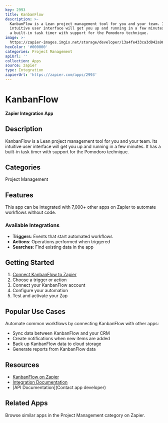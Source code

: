 ```yaml
---
key: 2993
title: KanbanFlow
description: >-
  KanbanFlow is a Lean project management tool for you and your team. Its
  intuitive user interface will get you up and running in a few minutes. It has
  a built-in task timer with support for the Pomodoro technique.
image: >-
  https://zapier-images.imgix.net/storage/developer/13a4fe433ca3d042a963af5c4c83f0df.png?auto=format%2Ccompress&ixlib=python-3.0.0&q=50
hexColor: '#000000'
categories: Project Management
apiUrl: ''
collection: Apps
source: zapier
type: Integration
zapierUrl: 'https://zapier.com/apps/2993'
---
```

# KanbanFlow

**Zapier Integration App**

## Description

KanbanFlow is a Lean project management tool for you and your team. Its intuitive user interface will get you up and running in a few minutes. It has a built-in task timer with support for the Pomodoro technique.

## Categories

Project Management

## Features

This app can be integrated with 7,000+ other apps on Zapier to automate workflows without code.

### Available Integrations

- **Triggers**: Events that start automated workflows
- **Actions**: Operations performed when triggered
- **Searches**: Find existing data in the app

## Getting Started

1. [Connect KanbanFlow to Zapier](https://zapier.com/apps/2993)
2. Choose a trigger or action
3. Connect your KanbanFlow account
4. Configure your automation
5. Test and activate your Zap

## Popular Use Cases

Automate common workflows by connecting KanbanFlow with other apps:

- Sync data between KanbanFlow and your CRM
- Create notifications when new items are added
- Back up KanbanFlow data to cloud storage
- Generate reports from KanbanFlow data

## Resources

- [KanbanFlow on Zapier](https://zapier.com/apps/2993)
- [Integration Documentation](https://zapier.com/apps/2993/integrations)
- [API Documentation](Contact app developer)

## Related Apps

Browse similar apps in the Project Management category on Zapier.
